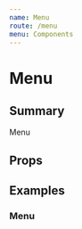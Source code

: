 ```yaml
---
name: Menu
route: /menu
menu: Components
---
```




# Menu
## Summary
Menu

## Props
<Props of={Menu} />

## Examples

### Menu
<Playground>
  <Menu
    menuItems={[
      { 
        icon: "A",
        link: "/something",
        isVisible: true,
        title: "A Link"
      },
      {
        icon: "B",
        link: "/Menu",
        isVisible: true,
        title: "B link"
      },
      {
        icon: "C",
        link: "/groovy",
        isVisible: false,
        title: "C link"
      }
    ]}
  />
</Playground>
